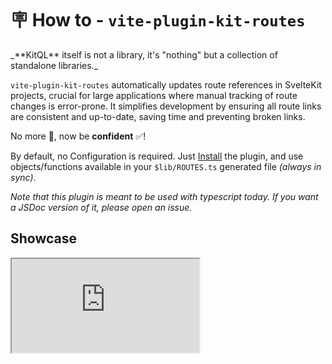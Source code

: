 
# 🪧 How to - `vite-plugin-kit-routes`

<Callout type="info" emoji="💡">
  _**KitQL** itself is not a library, it's "nothing" but a collection of standalone libraries._
</Callout>

`vite-plugin-kit-routes` automatically updates route references in SvelteKit projects, crucial for
large applications where manual tracking of route changes is error-prone. It simplifies development
by ensuring all route links are consistent and up-to-date, saving time and preventing broken links.

No more 🤞, now be **confident** ✅!

By default, no Configuration is required. Just [Install](#installation) the plugin, and use
objects/functions available in your `$lib/ROUTES.ts` generated file _(always in sync)_.

_Note that this plugin is meant to be used with typescript today. If you want a JSDoc version of it,
please open an issue._

## Showcase

<iframe src="https://www.youtube.com/embed/GH5NxbdCZ74?start=489" />

## Examples

```svelte filename="First example" {2, 9}
<script lang="ts">
  import { route } from '$lib/ROUTES'
</script>

<!-- 🤞 before, hardcoded string, error prone -->
<a href="/terms-and-conditions">Terms</a>

<!-- ✅ after, typechecked route, no more errors -->
<a href={route('/terms-and-conditions')}>Terms</a>
<!-- 
   If you change location of `/terms-and-conditions/+page.svelte`: 
     - the key '/terms-and-conditions' will not exist
     - `route` function will yell! 
-->
```

```svelte filename="With 1 route param" {2, 9}
<script lang="ts">
  import { route } from '$lib/ROUTES'
</script>

<!-- 🤞 before, hardcoded string, error prone -->
<a href="/site/123">Go to site</a>

<!-- ✅ after, typechecked route, no more errors -->
<a href={route('/site/[id]', { id: 123 })}>Go to site</a>
```

```svelte filename="With 1 Search Param*" {2, 9}
<script lang="ts">
  import { route } from '$lib/ROUTES'
</script>

<!-- 🤞 before, hardcoded string, error prone -->
<a href="/site/123?limit=3">Go to site</a>

<!-- ✅ after, typechecked route, no more errors -->
<a href={route('/site/[id]', { id: 123, limit: 3 })}>Go to site</a>
```

```svelte filename="With a named action" {4, 12}
<script lang="ts">
  import { enhance } from '$app/forms'
  import { page } from '$app/stores'
  import { route } from '$lib/ROUTES'

  const id = $page.params.id

  // 🤞 before, hardcoded string, error prone
  const action =  `/site/${id}?/send`

  // ✅ after, typechecked route, no more errors
  const action = route('send /site/[id]', { id })
</script>

<form method="POST" use:enhance {action}>
  <button>Check</button>
</form>
```

```svelte filename="LINKS - 1 reference in config*" {2, 9}
<script lang="ts">
  import { route } from '$lib/ROUTES'
</script>

<!-- 🤞 before, hardcoded string, error prone -->
<a href="https://twitter.com/jycouet">Twitter</a>

<!-- ✅ after, typechecked route, no more errors -->
<a href={route('twitter')}>Twitter</a>
```

```svelte filename="LINKS - with params & search params*" {2, 9}
<script lang="ts">
  import { route } from '$lib/ROUTES'
</script>

<!-- 🤞 before, hardcoded string, error prone -->
<img src="https://www.gravatar.com/avatar/jycouet?s=20&d=identicon" alt="logo" />

<!-- ✅ after, typechecked route, no more errors -->
<img src={route('gravatar', { str: 'jycouet', s: 20 })} alt="logo" />
```

<br />
<em>* You can add a lot of configs to specify search params, types, ...</em>
## Installation

```sh npm2yarn
npm i -D vite-plugin-kit-routes
```

## Demo

### Local

```bash
npm create kitql@latest --template kit-routes
```

### Online

[![](https://img.shields.io/badge/Open_in-SvelteLab-black?logo=svelte&color=%23FF3E00)](https://www.sveltelab.dev/?provider=github&owner=jycouet&repo=kitql&branch=main&path=%2Fpackages%2Fcreate-kitql%2Ftemplates%2Fkit-routes)

[![](https://img.shields.io/badge/Open_in-CodeSandbox-black?logo=codesandbox&color=%23151515)](https://codesandbox.io/p/sandbox/github/jycouet/kitql/tree/main/packages/create-kitql/templates/kit-routes)

[![](https://img.shields.io/badge/Open_in-StackBlitz-black?logo=stackblitz&color=%231269D3)](https://stackblitz.com/github.com/jycouet/kitql/tree/main/packages/create-kitql/templates/kit-routes)

## Configuration

Add the plugin like this:

```js filename="vite.config.js" {2, 9}
import { sveltekit } from '@sveltejs/kit/vite'
import { kitRoutes } from 'vite-plugin-kit-routes'

/** @type {import('vite').UserConfig} */
const config = {
  plugins: [
    sveltekit(),
    // ✅ Add the plugin
    kitRoutes()
  ]
}

export default config
```

It will generate a file `./src/lib/ROUTES.ts` at the start of your dev server & any update of any of
your `+page.svelte` | `+server.ts` | `+page.server.ts`.

## Side Notes

<Callout>You can make use of `ctrl + space` to discover config options. 🎉</Callout>

---

- What kind of format you want to use ?

_You can choose anyway_ 😜

```ts filename="vite.config.ts"
kitRoutes({
  /**
   * // format: `route(path)`                    -> default <-
   * route("/site/[id]", { id: 7, tab: 'info' })
   *
   * // format: `route(symbol)`
   * route("site_id", { id: 7, tab: 'info' })
   *
   * // format: `variables`                      (best for code splitting & privacy)
   * PAGE_site_id({ id: 7, tab: 'info' })
   *
   * // format: `object[path]`
   * PAGES["/site/[id]"]({ id: 7, tab: 'info' })
   *
   * // format: `object[symbol]`
   * PAGES.site_id({ id: 7, tab: 'info' })
   *
   * // you have also `route(path) & object[path]` AND `route(symbol) & object[symbol]`
   * // if you want everything to be exported
   */
  format: 'route(path)'
})
```

- In addition to formats, you can swich `on` a flag to have even shorter functions. This applies
  when you have only 1 required param.

```ts filename="vite.config.ts"
kitRoutes({
  /**
   * default is: `false`
   *
   * If you have only 1 required param, it will be a direct arg (not part of an object).
   *
   * route("/site/[id]", 7)       route(path)
   * route("site_id", 7)          route(symbol)
   * PAGE_site_id(7)              variables
   * PAGES["/site/[id]"](7)       object[path]
   * PAGES.site_id(7)             object[symbol]
   */
  format_short: true
})
```

- You like nice and formated files? You can add **any** cmd after the generation.

_Here is an example of prettier_

```ts filename="vite.config.ts"
kitRoutes({
  post_update_run: 'npm exec prettier ./src/lib/ROUTES.ts -- -w'
})
```

- You can specify a searchParam for some paths _(you can also do it globally)_

```ts filename="vite.config.ts"
kitRoutes({
  PAGES: {
    '/site': {
      explicit_search_params: {
        limit: { type: 'number' }
      }
    }
  }
})
```

- You can narrow down the type of params _(You can also change `"string | number"` default
  globally)_

```ts filename="vite.config.ts"
kitRoutes({
  PAGES: {
    '/site/[id]': {
      params: {
        id: { type: 'string' }
      }
    }
  }
})
```

- You want better typings? Add the `KIT_ROUTES` type... It will be crazy good! I'm not sure you are
  ready! _Under `PAGES`, `SERVERS` and `ACTIONS`, you will get autocompletion for route config._ 🤯

```ts filename="vite.config.ts"
import { kitRoutes } from 'vite-plugin-kit-routes'

import type { KIT_ROUTES } from '$lib/ROUTES'

kitRoutes<KIT_ROUTES>({
  // Conf
})
```

- You want to use some `LINKS` in different places in your app? Let's show you what we can do:

```ts filename="vite.config.ts"
kitRoutes({
  LINKS: {
    // reference to a hardcoded link
    twitter: 'https://twitter.com/jycouet',
    // ✅ <a href={LINKS.twitter}>Twitter</a>

    // reference to link with params! (Like svelteKit routes add [ ] to specify params)
    twitter_post: 'https://twitter.com/[name]/status/[id]',
    // ✅ <a href={LINKS.twitter_post({ name: 'jycouet', id: '1727089217707159569' })}>Twitter Post</a>

    // reference to link with params & search params!
    gravatar: {
      href: 'https://www.gravatar.com/avatar/[str]',
      explicit_search_params: {
        s: { type: 'number', default: 75 },
        d: { type: '"retro" | "identicon"', default: '"identicon"' }
      }
    }
    // ✅ <img src={LINKS.gravatar({ str: 'jycouet', s: 20 })} alt="logo" />
  }
})
```

---

Let me know what I forgot to add on [TwiX](https://twitter.com/jycouet), or what you would like to
see in the future. 🙏
